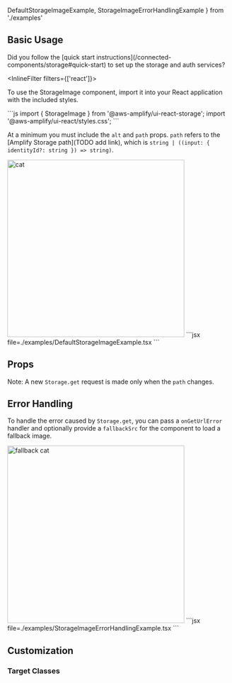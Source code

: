 
  DefaultStorageImageExample,
  StorageImageErrorHandlingExample
} from './examples'

## Basic Usage

<Alert variation="warning" heading="Wait!">
  Did you follow the [quick start instructions](/connected-components/storage#quick-start) to set up the storage and auth services?
</Alert>

<InlineFilter filters={['react']}>
  <AppDirectoryAlert />
</InlineFilter>

To use the StorageImage component, import it into your React application with the included styles. 

<InstallScripts component="storage" />

<ExampleCode>
```js
import { StorageImage } from '@aws-amplify/ui-react-storage';
import '@aws-amplify/ui-react/styles.css';
```
</ExampleCode>

At a minimum you must include the `alt` and `path` props. `path` refers to the [Amplify Storage path](TODO add link), which is `string | ((input: { identityId?: string }) => string)`.

<Example>
  <Image alt='cat' src='/cats/1.jpg' width="400px" height="400px" />
  <ExampleCode>
    ```jsx file=./examples/DefaultStorageImageExample.tsx
    ```
  </ExampleCode>
</Example>

## Props

<ReactPropsTable props={STORAGE_IMAGE} />

Note: A new `Storage.get` request is made only when the `path` changes.

## Error Handling

To handle the error caused by `Storage.get`, you can pass a `onGetUrlError` handler and optionally provide a `fallbackSrc` for the component to load a fallback image.

<Example>
 <Image alt='fallback cat' src='/cats/2.jpg' width="400px" height="400px" />
  <ExampleCode>
    ```jsx file=./examples/StorageImageErrorHandlingExample.tsx
    ```
  </ExampleCode>
</Example>

## Customization

### Target Classes
<ComponentStyleDisplay componentName="StorageImage" />
